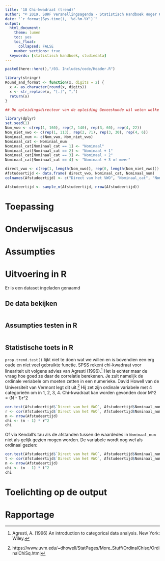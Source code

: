```yaml
---
title: '18 Chi-kwadraat (trend)'
author: "© 2019, SURF Versnellingsagenda - Statistisch Handboek Hoger Onderwijs"
date: "`r format(Sys.time(), '%d-%m-%Y')`"
output:
  html_document:
    theme: lumen
    toc: yes
    toc_float: 
      collapsed: FALSE 
    number_sections: true
  keywords: [statistisch handboek, studiedata]
---
```


<style>
`r htmltools::includeHTML(paste0(here::here(),"/03. Includes/css/Stylesheet SHHO.css"))`
</style>

```r
paste0(here::here(),"/03. Includes/code/Header.R")
```

<!-- ## BLOK: Functiedefinities.R -->
```r
library(stringr)
Round_and_format <- function(x, digits = 2) {
  x <- as.character(round(x, digits))
  x <- str_replace(x, "[.]", ",")
  return(x)
}
```
<!-- ## /BLOK: Functiedefinities.R -->

```r
## De opleidingsdirecteur van de opleiding Geneeskunde wil weten welke groep eerstejaars het snelste afstudeert. Hij vergelijkt hierbij drie groepen (of twee): studenten die vanaf Biomedische Wetenschappen instromen, studenten die een tussenjaar hebben gehad en studenten die direct vanaf het vwo komen. De snelheid van afstuderen is geoperationaliseerd door vier categorieën: nominaal, nomaal + 1, nominaal + 2 en nominaal + meer dan 2

library(dplyr)
set.seed(1)
Nom_vwo <- c(rep(1, 160), rep(2, 140), rep(3, 60), rep(4, 22))
Nom_niet_vwo <- c(rep(1, 113), rep(2, 71), rep(3, 30), rep(4, 6))
Nominaal_num <- c(Nom_vwo, Nom_niet_vwo)
Nominaal_cat <- Nominaal_num
Nominaal_cat[Nominaal_cat == 1] <- "Nominaal"
Nominaal_cat[Nominaal_cat == 2] <- "Nominaal + 1"
Nominaal_cat[Nominaal_cat == 3] <- "Nominaal + 2"
Nominaal_cat[Nominaal_cat == 4] <- "Nominaal + 3 of meer"

direct_vwo <- c(rep(1, length(Nom_vwo)), rep(0, length(Nom_niet_vwo)))
Afstudeertijd <- data.frame( direct_vwo, Nominaal_cat, Nominaal_num)
colnames(Afstudeertijd) <- c("Direct van het VWO", "Nominaal_cat", "Nominaal_num")

Afstudeertijd <- sample_n(Afstudeertijd, nrow(Afstudeertijd))

```

# Toepassing

# Onderwijscasus

# Assumpties

# Uitvoering in R
Er is een dataset ingeladen genaamd

## De data bekijken
```r

```

## Assumpties testen in R

```r

```

## Statistische toets in R
`prop.trend.test()` lijkt niet te doen wat we willen en is bovendien een erg oude en niet veel gebruikte functie. SPSS rekent chi-kwadraat voor lineariteit uit volgens advies van Agresti (1996).[^1] Het is echter maar de vraag hoe goed ze daar de correlatie berekenen.  Je zult namelijk de ordinale veriabele om moeten zetten in een numerieke. David Howell van de Universiteit van Vermont legt dit uit.[^2] Hij zet zijn ordinale variabele met 4 categorieën om in 1, 2, 3, 4. Chi-kwadraat kan worden gevonden door M^2 = (N - 1)r^2
```r
cor.test(Afstudeertijd$`Direct van het VWO`, Afstudeertijd$Nominaal_num)
r <- cor(Afstudeertijd$`Direct van het VWO`, Afstudeertijd$Nominaal_num)
n <- nrow(Afstudeertijd)
chi <- (n - 1) * r^2
chi
```

Of via Kendall's tau als de afstanden tussen de waardedes in `Nominaal_num` niet als gelijk gezien mogen worden. De variabele wordt nog wel als ordinaal gezien:
```r
cor.test(Afstudeertijd$`Direct van het VWO`, Afstudeertijd$Nominaal_num, method = "kendall")
t <- cor(Afstudeertijd$`Direct van het VWO`, Afstudeertijd$Nominaal_num, method = "kendall")
n <- nrow(Afstudeertijd)
chi <- (n - 1) * t^2
chi

```

# Toelichting op de output

# Rapportage

[^1]: Agresti, A. (1996) An introduction to categorical data analysis. New York: Wiley.
[^2]: https://www.uvm.edu/~dhowell/StatPages/More_Stuff/OrdinalChisq/OrdinalChiSq.html